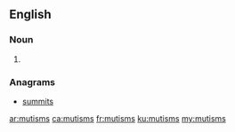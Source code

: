 ==English==

===Noun===
{{head|en|noun plural form}}

# {{plural of|mutism|lang=en}}

===Anagrams===
* [[summits#English|summits]]

[[ar:mutisms]]
[[ca:mutisms]]
[[fr:mutisms]]
[[ku:mutisms]]
[[my:mutisms]]